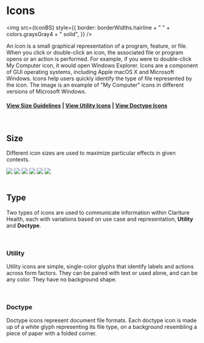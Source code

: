 
<Meta title='Platform/Icons' />

# Icons

<img
  src={IconBS}
  style={{
    border: borderWidths.hairline + " " + colors.graysGray4 + " solid",
  }}
/>

An icon is a small graphical representation of a program, feature, or file. When you click or double-click an icon, the associated file or program opens or an action is performed. For example, if you were to double-click My Computer icon, it would open Windows Explorer. Icons are a component of GUI operating systems, including Apple macOS X and Microsoft Windows. Icons help users quickly identify the type of file represented by the icon. The image is an example of "My Computer" icons in different versions of Microsoft Windows.

#### [View Size Guidelines](#size) | [View Utility Icons](#utility) | [View Doctype Icons](#doctype)

<br />

## <a id="size"></a> Size

Different icon sizes are used to maximize particular effects in given contexts.

<div class='mb-4 grid gap-7 mobile:grid-cols-1 tablet:grid-cols-2 laptop:grid-cols-3 mt-3'>
  <img src={IconSizeXxl} />
  <img src={IconSizeXlg} />
  <img src={IconSizeLg} />
  <img src={IconSizeMd} />
  <img src={IconSizeSm} />
  <img src={IconSizeXsm} />
</div>

<br />

## Type

Two types of icons are used to communicate information within Clariture Health, each with variations based on use case and representation, **Utility** and **Doctype**.

<br />

### Utility

Utility icons are simple, single-color glyphs that identify labels and actions across form factors. They can be paired with text or used alone, and can be any color. They have no background shape.

<ShowAllIcons type='utils' />

<br />

### Doctype

Doctype icons represent document file formats. Each doctype icon is made up of a white glyph representing its file type, on a background resembling a piece of paper with a folded corner.

<ShowAllIcons type='docs' color='#CCC' />
